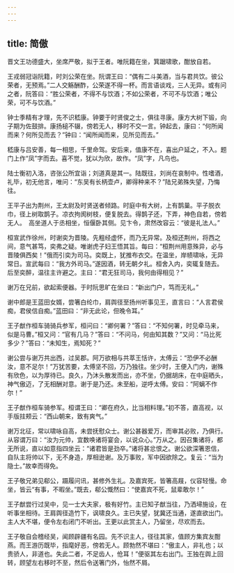 ```yaml
---
---
---
```

title: 简傲
---


晋文王功德盛大，坐席严敬，拟于王者。唯阮籍在坐，箕踞啸歌，酣放自若。

王戎弱冠诣阮籍，时刘公荣在坐。阮谓王曰：“偶有二斗美酒，当与君共饮。彼公荣者，无预焉。”二人交觞酬酢，公荣遂不得一杯。而言语谈戏，三人无异。或有问之者，阮答曰：“胜公荣者，不得不与饮酒；不如公荣者，不可不与饮酒；唯公荣，可不与饮酒。”

钟士季精有才理，先不识嵇康。钟要于时贤俊之士，俱往寻康。康方大树下锻，向子期为佐鼓排。康扬槌不辍，傍若无人，移时不交一言。钟起去，康曰：“何所闻而来？何所见而去？”钟曰：“闻所闻而来，见所见而去。”

嵇康与吕安善，每一相思，千里命驾。安后来，值康不在，喜出户延之，不入。题门上作“凤”字而去。喜不觉，犹以为欣，故作。“凤”字，凡鸟也。

陆士衡初入洛，咨张公所宜诣；刘道真是其一。陆既往，刘尚在哀制中。性嗜酒，礼毕，初无他言，唯问：“东吴有长柄壶卢，卿得种来不？”陆兄弟殊失望，乃悔往。

王平子出为荆州，王太尉及时贤送者倾路。时庭中有大树，上有鹊巢。平子脱衣巾，径上树取鹊子。凉衣拘阂树枝，便复脱去。得鹊子还，下弄，神色自若，傍若无人。　高坐道人于丞相坐，恒偃卧其侧。见卞令，肃然改容云：“彼是礼法人。”

桓宣武作徐州，时谢奕为晋陵。先粗经虚怀，而乃无异常。及桓还荆州，将西之间，意气甚笃，奕弗之疑。唯谢虎子妇王悟其旨。每曰：“桓荆州用意殊异，必与晋陵俱西矣！”俄而引奕为司马。奕既上，犹推布衣交。在温坐，岸帻啸咏，无异常日。宣武每曰：“我方外司马。”遂因酒，转无朝夕礼。桓舍入内，奕辄复随去。后至奕醉，温往主许避之。主曰：“君无狂司马，我何由得相见？”

谢万在兄前，欲起索便器。于时阮思旷在坐曰：“新出门户，笃而无礼。”

谢中郎是王蓝田女婿，尝箸白纶巾，肩舆径至扬州听事见王，直言曰：“人言君侯痴，君侯信自痴。”蓝田曰：“非无此论，但晚令耳。”

王子猷作桓车骑骑兵参军，桓问曰：“卿何署？”答曰：“不知何署，时见牵马来，似是马曹。”桓又问：“官有几马？”答曰：“不问马，何由知其数？”又问：“马比死多少？”答曰：“未知生，焉知死？”

谢公尝与谢万共出西，过吴郡。阿万欲相与共萃王恬许，太傅云：“恐伊不必酬汝，意不足尔！”万犹苦要，太傅坚不回，万乃独往。坐少时，王便入门内，谢殊有欣色，以为厚待已。良久，乃沐头散发而出，亦不坐，仍据胡床，在中庭晒头，神气傲迈，了无相酬对意。谢于是乃还。未至船，逆呼太傅。安曰：“阿螭不作尔！”

王子猷作桓车骑参军。桓谓王曰：“卿在府久，比当相料理。”初不答，直高视，以手版拄颊云：“西山朝来，致有爽气。”

谢万北征，常以啸咏自高，未尝抚慰众士。谢公甚器爱万，而审其必败，乃俱行。从容谓万曰：“汝为元帅，宜数唤诸将宴会，以说众心。”万从之。因召集诸将，都无所说，直以如意指四坐云：“诸君皆是劲卒。”诸将甚忿恨之。谢公欲深箸恩信，自队主将帅以下，无不身造，厚相逊谢。及万事败，军中因欲除之。复云：“当为隐士。”故幸而得免。

王子敬兄弟见郗公，蹑履问讯，甚修外生礼。及嘉宾死，皆箸高屐，仪容轻慢。命坐，皆云“有事，不暇坐。”既去，郗公慨然曰：“使嘉宾不死，鼠辈敢尔！”

王子猷尝行过吴中，见一士大夫家，极有好竹。主已知子猷当往，乃洒埽施设，在听事坐相待。王肩舆径造竹下，讽啸良久。主已失望，犹冀还当通，遂直欲出门。主人大不堪，便令左右闭门不听出。王更以此赏主人，乃留坐，尽欢而去。

王子敬自会稽经吴，闻顾辟疆有名园。先不识主人，径往其家，值顾方集宾友酣燕。而王游历既毕，指麾好恶，傍若无人。顾勃然不堪曰：“傲主人，非礼也；以贵骄人，非道也。失此二者，不足齿人，伧耳！”便驱其左右出门。王独在舆上回转，顾望左右移时不至，然后令送箸门外，怡然不屑。

